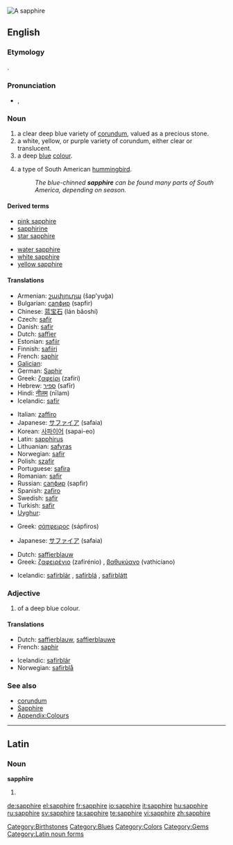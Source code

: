 [[Image:Szafir, RPA.jpg|thumb|A sapphire]]
{{also|Sapphire}}
==English==
{{wikipedia}}

===Etymology===
{{etyl|grc}} {{term|σάπφειρος|tr=sappheiros|sc=polytonic|lang=grc}}.

===Pronunciation===
* {{a|UK}} {{IPA|/ˈsæf.aɪ.ə(ɹ)/}}, {{SAMPA|/"s{f.aI.@(r)/}}
{{rfap}}

===Noun===
{{en-noun}}

# a clear deep blue variety of [[corundum]], valued as a precious stone.
# a white, yellow, or purple variety of corundum, either clear or translucent.
# a deep [[blue]] [[colour]].
#: {{colour panel|164771}}
# a type of South American [[hummingbird]].
#: ''The blue-chinned '''sapphire''' can be found many parts of South America, depending on season.''

====Derived terms====
{{rel-top|Derived terms}}
* [[pink sapphire]]
* [[sapphirine]]
* [[star sapphire]]
{{rel-mid}}
* [[water sapphire]]
* [[white sapphire]]
* [[yellow sapphire]]
{{rel-bottom}}

====Translations====
{{trans-top|gem}}
* Armenian: [[շափյուղա]] (šap'yuġa)
* Bulgarian: [[сапфир]] (sapfir)
* Chinese: [[蓝]][[宝石]] (lán bǎoshí)
* Czech: [[safír]] {{m}}
* Danish: [[safir]] {{c}}
* Dutch: [[saffier]] {{m}}
* Estonian: [[safiir]]
* Finnish: [[safiiri]]
* French: [[saphir]] {{m}}
* [[Galician]]: {{t|gl|zafiro|m}}
* German: [[Saphir]]
* Greek: [[ζαφείρι]] (zafíri) {{n}}
* Hebrew: [[ספיר]] (safīr)
* Hindi: [[नीलम]] (nīlam) {{m}}
* Icelandic: [[safír]] {{m}}
{{trans-mid}}
* Italian: [[zaffiro]] {{m}}
* Japanese: [[サファイア]] (safaia)
* Korean: [[사파이어]] (sapai-eo)
* Latin: [[sapphirus]] {{f}}
* Lithuanian: [[safyras]]
* Norwegian: [[safir]]
* Polish: [[szafir]] {{m}}
* Portuguese: [[safira]] {{f}}
* Romanian: [[safir]]
* Russian: [[сапфир]] (sapfir) {{m}}
* Spanish: [[zafiro]] {{m}}
* Swedish: [[safir]] {{c}}
* Turkish: [[safir]]
* [[Uyghur]]: {{ug-Arab|[[كۆك]] [[ياقۇت]]}}
{{trans-bottom}}

{{trans-top|corundum}}
* Greek: [[σάπφειρος]] (sápfiros) {{m}}
{{trans-mid}}
* Japanese: [[サファイア]] (safaia)
{{trans-bottom}}

{{trans-top|colour}}
* Dutch: [[saffierblauw]] {{n}}
* Greek: [[ζαφειρένιο]] (zafirénio) {{n}}, [[βαθυκύανο]] (vathicíano) {{n}}
{{trans-mid}}
* Icelandic: [[safírblár]] {{m}}, [[safírblá]] {{f}}, [[safírblátt]] {{n}}
{{trans-bottom}}

{{trans-top|type of hummingbird}}
{{trans-mid}}
{{trans-bottom}}

===Adjective===
{{en-adj}}

# of a deep blue colour.

====Translations====
{{trans-top|colour}}
* Dutch: [[saffierblauw]], [[saffierblauwe]]
* French: [[saphir]] {{m|f}}
{{trans-mid}}
* Icelandic: [[safírblár]]
* Norwegian: [[safirblå]]
{{trans-bottom}}

===See also===
* [[corundum]]
* [[Sapphire]]
* [[Appendix:Colours]]

[[Category:Birthstones]]
[[Category:Blues]]
[[Category:Colors]]
[[Category:Gems]]

----

==Latin==

===Noun===
'''sapphīre''' {{f}}

# {{inflection of|sapphirus|sapphīrus|voc|s|lang=la}}

[[Category:Latin noun forms]]

[[de:sapphire]]
[[el:sapphire]]
[[fr:sapphire]]
[[io:sapphire]]
[[it:sapphire]]
[[hu:sapphire]]
[[ru:sapphire]]
[[sv:sapphire]]
[[ta:sapphire]]
[[te:sapphire]]
[[vi:sapphire]]
[[zh:sapphire]]